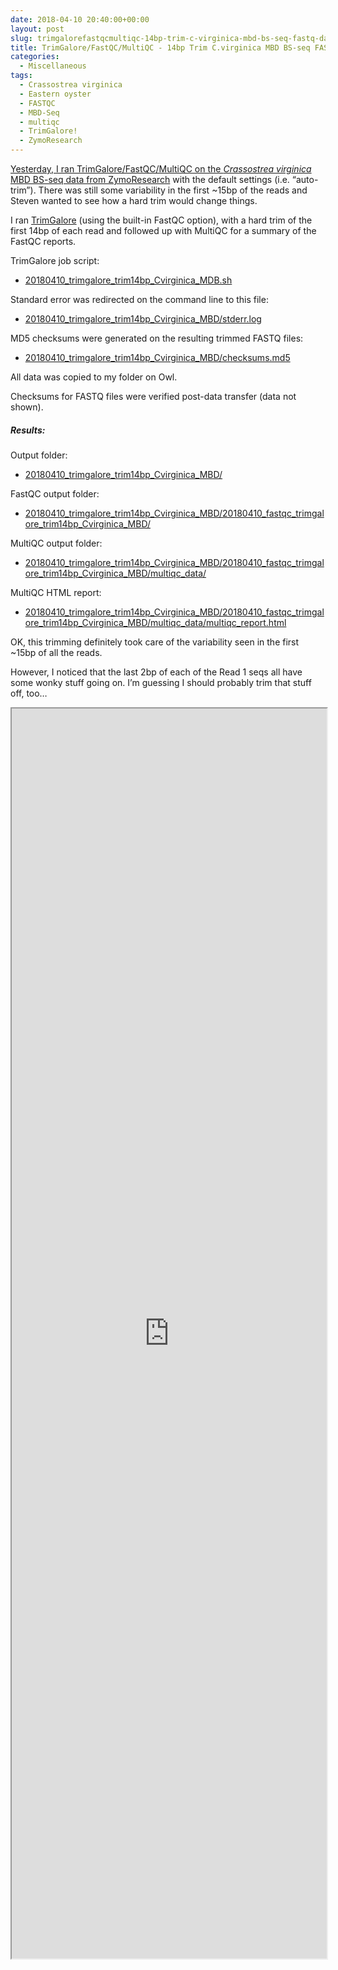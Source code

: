 ```yaml
---
date: 2018-04-10 20:40:00+00:00
layout: post
slug: trimgalorefastqcmultiqc-14bp-trim-c-virginica-mbd-bs-seq-fastq-data
title: TrimGalore/FastQC/MultiQC - 14bp Trim C.virginica MBD BS-seq FASTQ data
categories:
  - Miscellaneous
tags:
  - Crassostrea virginica
  - Eastern oyster
  - FASTQC
  - MBD-Seq
  - multiqc
  - TrimGalore!
  - ZymoResearch
---
```


[Yesterday, I ran TrimGalore/FastQC/MultiQC on the _Crassostrea virginica_ MBD BS-seq data from ZymoResearch](https://robertslab.github.io/sams-notebook/2018/04/09/trimgalorefastqcmultiqc-auto-trim-c-virginica-mbd-bs-seq-fastq-data.html) with the default settings (i.e. "auto-trim"). There was still some variability in the first ~15bp of the reads and Steven wanted to see how a hard trim would change things.

I ran [TrimGalore](https://github.com/FelixKrueger/TrimGalore) (using the built-in FastQC option), with a hard trim of the first 14bp of each read and followed up with MultiQC for a summary of the FastQC reports.

TrimGalore job script:





  * [20180410_trimgalore_trim14bp_Cvirginica_MDB.sh](https://owl.fish.washington.edu/Athaliana/20180410_trimgalore_trim14bp_Cvirginica_MBD/20180410_trimgalore_trim14bp_Cvirginica_MDB.sh)



Standard error was redirected on the command line to this file:



  * [20180410_trimgalore_trim14bp_Cvirginica_MBD/stderr.log](https://owl.fish.washington.edu/Athaliana/20180410_trimgalore_trim14bp_Cvirginica_MBD/stderr.log)



MD5 checksums were generated on the resulting trimmed FASTQ files:



  * [20180410_trimgalore_trim14bp_Cvirginica_MBD/checksums.md5](https://owl.fish.washington.edu/Athaliana/20180410_trimgalore_trim14bp_Cvirginica_MBD/checksums.md5)



All data was copied to my folder on Owl.

Checksums for FASTQ files were verified post-data transfer (data not shown).



##### Results:



Output folder:





  * [20180410_trimgalore_trim14bp_Cvirginica_MBD/](https://owl.fish.washington.edu/Athaliana/20180410_trimgalore_trim14bp_Cvirginica_MBD/)



FastQC output folder:



  * [20180410_trimgalore_trim14bp_Cvirginica_MBD/20180410_fastqc_trimgalore_trim14bp_Cvirginica_MBD/](https://owl.fish.washington.edu/Athaliana/20180410_trimgalore_trim14bp_Cvirginica_MBD/20180410_fastqc_trimgalore_trim14bp_Cvirginica_MBD/)



MultiQC output folder:



  * [20180410_trimgalore_trim14bp_Cvirginica_MBD/20180410_fastqc_trimgalore_trim14bp_Cvirginica_MBD/multiqc_data/](https://owl.fish.washington.edu/Athaliana/20180410_trimgalore_trim14bp_Cvirginica_MBD/20180410_fastqc_trimgalore_trim14bp_Cvirginica_MBD/multiqc_data/)



MultiQC HTML report:



  * [20180410_trimgalore_trim14bp_Cvirginica_MBD/20180410_fastqc_trimgalore_trim14bp_Cvirginica_MBD/multiqc_data/multiqc_report.html](https://owl.fish.washington.edu/Athaliana/20180410_trimgalore_trim14bp_Cvirginica_MBD/20180410_fastqc_trimgalore_trim14bp_Cvirginica_MBD/multiqc_data/multiqc_report.html)



OK, this trimming definitely took care of the variability seen in the first ~15bp of all the reads.

However, I noticed that the last 2bp of each of the Read 1 seqs all have some wonky stuff going on. I'm guessing I should probably trim that stuff off, too...

<iframe src="https://owl.fish.washington.edu/Athaliana/20180410_trimgalore_trim14bp_Cvirginica_MBD/20180410_fastqc_trimgalore_trim14bp_Cvirginica_MBD/multiqc_data/multiqc_report.html" width="100%" height="2000" scrolling="yes"></iframe>
